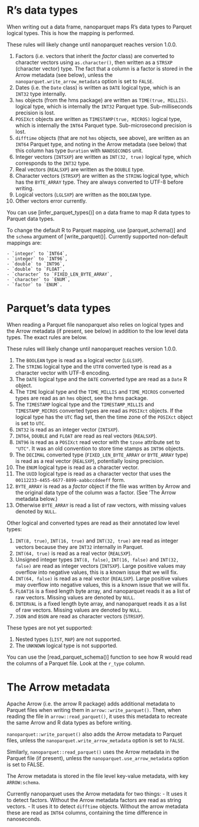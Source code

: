 # R's data types

When writing out a data frame, nanoparquet maps R's data types to Parquet
logical types. This is how the mapping is performed.

These rules will likely change until nanoparquet reaches version 1.0.0.

1. Factors (i.e. vectors that inherit the *factor* class) are converted
   to character vectors using `as.character()`, then written as a
   `STRSXP` (character vector) type. The fact that a column is a factor
   is stored in the Arrow metadata (see below), unless the
   `nanoparquet.write_arrow_metadata` option is set to `FALSE`.
1. Dates (i.e. the `Date` class) is written as `DATE` logical type, which
   is an `INT32` type internally.
1. `hms` objects (from the hms package) are written as `TIME(true, MILLIS)`.
   logical type, which is internally the `INT32` Parquet type.
   Sub-milliseconds precision is lost.
1. `POSIXct` objects are written as `TIMESTAMP(true, MICROS)` logical type,
   which is internally the `INT64` Parquet type.
   Sub-microsecond precision is lost.
1. `difftime` objects (that are not `hms` objects, see above), are
   written as an `INT64` Parquet type, and noting in the Arrow metadata
   (see below) that this column has type `Duration` with `NANOSECONDS`
   unit.
1. Integer vectors (`INTSXP`) are written as `INT(32, true)` logical type,
   which corresponds to the `INT32` type.
1. Real vectors (`REALSXP`) are written as the `DOUBLE` type.
1. Character vectors (`STRSXP`) are written as the `STRING` logical type,
   which has the `BYTE_ARRAY` type. They are always converted to UTF-8
   before writing.
1. Logical vectors (`LGLSXP`) are written as the `BOOLEAN` type.
1. Other vectors error currently.

You can use [infer_parquet_types()] on a data frame to map R data types
to Parquet data types.

To change the default R to Parquet mapping, use [parquet_schema()] and
the `schema` argument of [write_parquet()]. Currently supported
non-default mappings are:

    - `integer` to `INT64`,
    - `integer` to `INT96`,
    - `double` to `INT96`,
    - `double` to `FLOAT`,
    - `character` to `FIXED_LEN_BYTE_ARRAY`,
    - `character` to `ENUM`,
    - `factor` to `ENUM`.

# Parquet's data types

When reading a Parquet file nanoparquet also relies on logical types and
the Arrow metadata (if present, see below) in addition to the low level
data types. The exact rules are below.

These rules will likely change until nanoparquet reaches version 1.0.0.

1. The `BOOLEAN` type is read as a logical vector (`LGLSXP`).
1. The `STRING` logical type and the `UTF8` converted type is read as
   a character vector with UTF-8 encoding.
1. The `DATE` logical type and the `DATE` converted type are read as a
   `Date` R object.
1. The `TIME` logical type and the `TIME_MILLIS` and `TIME_MICROS`
   converted types are read as an `hms` object, see the hms package.
1. The `TIMESTAMP` logical type and the `TIMESTAMP_MILLIS` and
   `TIMESTAMP_MICROS` converted types are read as `POSIXct` objects.
   If the logical type has the `UTC` flag set, then the time zone of the
   `POSIXct` object is set to `UTC`.
1. `INT32` is read as an integer vector (`INTSXP`).
1. `INT64`, `DOUBLE` and `FLOAT` are read as real vectors (`REALSXP`).
1. `INT96` is read as a `POSIXct` read vector with the `tzone` attribute
   set to `"UTC"`. It was an old convention to store time stamps as
   `INT96` objects.
1. The `DECIMAL` converted type (`FIXED_LEN_BYTE_ARRAY` or `BYTE_ARRAY`
   type) is read as a real vector (`REALSXP`), potentially losing
   precision.
1. The `ENUM` logical type is read as a character vector.
1. The `UUID` logical type is read as a character vector that uses the
   `00112233-4455-6677-8899-aabbccddeeff` form.
1. `BYTE_ARRAY` is read as a *factor* object if the file was written
   by Arrow and the original data type of the column was a factor.
   (See 'The Arrow metadata below.)
1. Otherwise `BYTE_ARRAY` is read a list of raw vectors, with missing
   values denoted by `NULL`.

Other logical and converted types are read as their annotated low level
types:

1. `INT(8, true)`, `INT(16, true)` and `INT(32, true)` are read as
   integer vectors because they are `INT32` internally in Parquet.
1. `INT(64, true)` is read as a real vector (`REALSXP`).
1. Unsigned integer types `INT(8, false)`, `INT(16, false)` and
   `INT(32, false)` are read as integer vectors (`INTSXP`). Large
   positive values may overflow into negative values, this is a known
   issue that we will fix.
1. `INT(64, false)` is read as a real vector (`REALSXP`). Large
   positive values may overflow into negative values, this is a known
   issue that we will fix.
1. `FLOAT16` is a fixed length byte array, and nanoparquet reads it as
   a list of raw vectors. Missing values are denoted by `NULL`.
1. `INTERVAL` is a fixed length byte array, and nanoparquet reads it as
   a list of raw vectors. Missing values are denoted by `NULL`.
1. `JSON` and `BSON` are read as character vectors (`STRSXP`).

These types are not yet supported:

1. Nested types (`LIST`, `MAP`) are not supported.
1. The `UNKNOWN` logical type is not supported.

You can use the [read_parquet_schema()] function to see how R would read
the columns of a Parquet file. Look at the `r_type` column.

# The Arrow metadata

Apache Arrow (i.e. the arrow R package) adds additional metadata to
Parquet files when writing them in `arrow::write_parquet()`. Then,
when reading the file in `arrow::read_parquet()`, it uses this metadata
to recreate the same Arrow and R data types as before writing.

`nanoparquet::write_parquet()` also adds the Arrow metadata to Parquet
files, unless the `nanoparquet.write_arrow_metadata` option is set to
`FALSE`.

Similarly, `nanoparquet::read_parquet()` uses the Arrow metadata in the
Parquet file (if present), unless the `nanoparquet.use_arrow_metadata`
option is set to FALSE.

The Arrow metadata is stored in the file level key-value metadata, with
key `ARROW:schema`.

Currently nanoparquet uses the Arrow metadata for two things:
- It uses it to detect factors. Without the Arrow metadata factors are
  read as string vectors.
- It uses it to detect `difftime` objects. Without the arrow metadata
  these are read as `INT64` columns, containing the time difference in
  nanoseconds.
